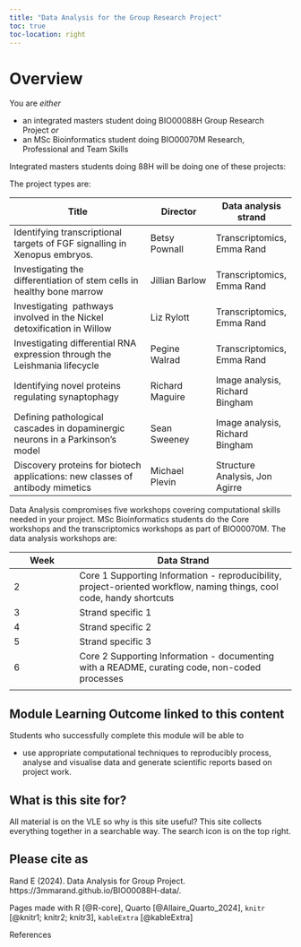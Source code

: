 ```yaml
---
title: "Data Analysis for the Group Research Project"
toc: true
toc-location: right
---
```


# Overview

You are *either*

-   an integrated masters student doing BIO00088H Group Research Project *or*
-   an MSc Bioinformatics student doing BIO00070M Research, Professional and Team Skills

Integrated masters students doing 88H will be doing one of these projects:

The project types are:

| Title                                                                         | Director        | Data analysis strand            |
|-----------------------------------|-----------------|--------------------|
| Identifying transcriptional targets of FGF signalling in Xenopus embryos.     | Betsy Pownall   | Transcriptomics, Emma Rand      |
| Investigating the differentiation of stem cells in healthy bone marrow        | Jillian Barlow  | Transcriptomics, Emma Rand      |
| Investigating  pathways involved in the Nickel detoxification in Willow       | Liz Rylott      | Transcriptomics, Emma Rand      |
| Investigating differential RNA expression through the Leishmania lifecycle    | Pegine Walrad   | Transcriptomics, Emma Rand      |
| Identifying novel proteins regulating synaptophagy                            | Richard Maguire | Image analysis, Richard Bingham |
| Defining pathological cascades in dopaminergic neurons in a Parkinson's model | Sean Sweeney    | Image analysis, Richard Bingham |
| Discovery proteins for biotech applications: new classes of antibody mimetics | Michael Plevin  | Structure Analysis, Jon Agirre  |

Data Analysis compromises five workshops covering computational skills needed in your project. MSc Bioinformatics students do the Core workshops and the transcriptomics workshops as part of BIO00070M. The data analysis workshops are:

| Week | Data Strand                                                                                                           |
|-----------------|-------------------------------------------------------|
| 2    | Core 1 Supporting Information - reproducibility, project-oriented workflow, naming things, cool code, handy shortcuts |
| 3    | Strand specific 1                                                                                                     |
| 4    | Strand specific 2                                                                                                     |
| 5    | Strand specific 3                                                                                                     |
| 6    | Core 2 Supporting Information - documenting with a README, curating code, non-coded processes                         |
|      |                                                                                                                       |

## Module Learning Outcome linked to this content

Students who successfully complete this module will be able to

-   use appropriate computational techniques to reproducibly process, analyse and visualise data and generate scientific reports based on project work.

## What is this site for?

All material is on the VLE so why is this site useful? This site collects everything together in a searchable way. The search icon is on the top right.

## Please cite as

Rand E (2024). Data Analysis for Group Project. https://3mmarand.github.io/BIO00088H-data/.

Pages made with R [@R-core], Quarto [@Allaire_Quarto_2024], `knitr` [@knitr1; knitr2; knitr3], `kableExtra` [@kableExtra]

References
